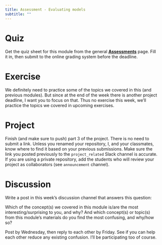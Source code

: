 ```yaml
---
title: Assessment - Evaluating models
subtitle: ""
---
```



# Quiz

Get the quiz sheet for this module from the general [__Assessments__](../courseinfo/Course_Assessments.qmd) page. Fill it in, then submit to the online grading system before the deadline. 


# Exercise

We definitely need to practice some of the topics we covered in this (and previous modules). But since at the end of the week there is another project deadline, I want you to focus on that. Thus no exercise this week, we'll practice the topics we covered in upcoming exercises.


# Project

Finish (and make sure to push) part 3 of the project. There is no need to submit a link. Unless you renamed your repository, I, and your classmates, know where to find it based on your previous submissions. Make sure the link you posted previously to the `project_related` Slack channel is accurate. If you are using a private repository, add the students who will review your project as collaborators (see `announcement` channel).



# Discussion

Write a post in this week's discussion channel that answers this question:

Which of the concept(s) we covered in this module is/are the most interesting/surprising to you, and why? And which concept(s) or topic(s) from this module's materials do you find the most confusing, and why/how so? 

Post by Wednesday, then reply to each other by Friday. See if you can help each other reduce any existing confusion. I'll be participating too of course.

